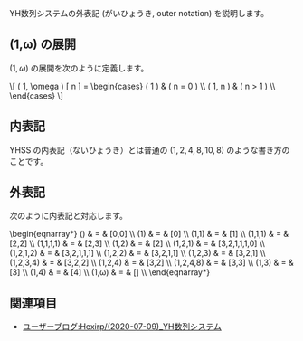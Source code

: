 YH数列システムの外表記 (がいひょうき, outer notation) を説明します。

== (1,ω) の展開 ==

\( ( 1, \omega ) \) の展開を次のように定義します。

<nowiki>\[
  ( 1, \omega ) [ n ] = \begin{cases}
    ( 1 )    & ( n = 0 ) \\
    ( 1, n ) & ( n > 1 ) \\
  \end{cases}
\]</nowiki>

== 内表記 ==

YHSS の内表記（ないひょうき）とは普通の \( ( 1, 2, 4, 8, 10, 8 ) \) のような書き方のことです。

== 外表記 ==

次のように内表記と対応します。

<nowiki>\begin{eqnarray*}
  () & = & [0,0] \\
  (1) & = & [0] \\
  (1,1) & = & [1] \\
  (1,1,1) & = & [2,2] \\
  (1,1,1,1) & = & [2,3] \\
  (1,2) & = & [2] \\
  (1,2,1) & = & [3,2,1,1,1,0] \\
  (1,2,1,2) & = & [3,2,1,1,1] \\
  (1,2,2) & = & [3,2,1,1] \\
  (1,2,3) & = & [3,2,1] \\
  (1,2,3,4) & = & [3,2,2] \\
  (1,2,4) & = & [3,2] \\
  (1,2,4,8) & = & [3,3] \\
  (1,3) & = & [3] \\
  (1,4) & = & [4] \\
  (1,ω) & = & [] \\
\end{eqnarray*}</nowiki>

== 関連項目 ==

* [[ユーザーブログ:Hexirp/(2020-07-09)_YH数列システム]]
